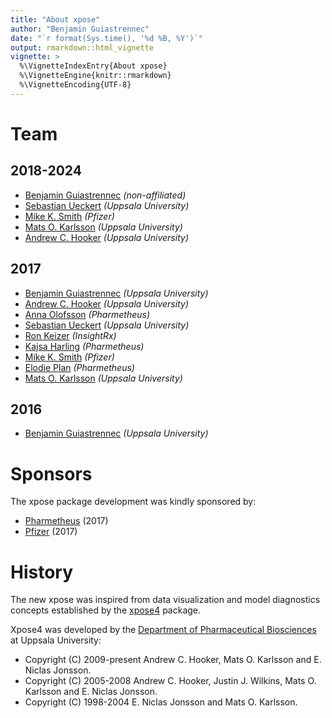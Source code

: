 ```yaml
---
title: "About xpose"
author: "Benjamin Guiastrennec"
date: "`r format(Sys.time(), '%d %B, %Y')`"
output: rmarkdown::html_vignette
vignette: >
  %\VignetteIndexEntry{About xpose}
  %\VignetteEngine{knitr::rmarkdown}
  %\VignetteEncoding{UTF-8}
---
```


# Team
## 2018-2024
- [Benjamin Guiastrennec](mailto:guiastrennec@gmail.com) *(non-affiliated)*
- [Sebastian Ueckert](mailto:sebastian.ueckert@farmaci.uu.se) *(Uppsala University)*
- [Mike K. Smith](mailto:mike.k.smith@pfizer.com) *(Pfizer)*
- [Mats O. Karlsson](mailto:mats.karlsson@farmaci.uu.se) *(Uppsala University)*
- [Andrew C. Hooker](mailto:andrew.hooker@farmaci.uu.se) *(Uppsala University)*

## 2017
- [Benjamin Guiastrennec](mailto:guiastrennec@gmail.com) *(Uppsala University)*
- [Andrew C. Hooker](mailto:andrew.hooker@farmaci.uu.se) *(Uppsala University)*
- [Anna Olofsson](mailto:anna.olofsson@pharmetheus.com) *(Pharmetheus)*
- [Sebastian Ueckert](mailto:sebastian.ueckert@farmaci.uu.se) *(Uppsala University)*
- [Ron Keizer](mailto:ronkeizer@gmail.com) *(InsightRx)*
- [Kajsa Harling](mailto:kajsa.harling@pharmetheus.com) *(Pharmetheus)*
- [Mike K. Smith](mailto:mike.k.smith@pfizer.com) *(Pfizer)*
- [Elodie Plan](mailto:elodie.plan@pharmetheus.com) *(Pharmetheus)*
- [Mats O. Karlsson](mailto:mats.karlsson@farmaci.uu.se) *(Uppsala University)*

## 2016
- [Benjamin Guiastrennec](mailto:guiastrennec@gmail.com) *(Uppsala University)*


# Sponsors
The xpose package development was kindly sponsored by:

- [Pharmetheus](https://pharmetheus.com) (2017)
- [Pfizer](https://www.pfizer.com) (2017)

# History
The new xpose was inspired from data visualization and model diagnostics concepts established by the [xpose4](http://xpose.sourceforge.net) package. 

Xpose4 was developed by the [Department of Pharmaceutical Biosciences](https://www.farmaci.uu.se/forskning/researchgroups/pharmacometrics/) at Uppsala University:

- Copyright (C) 2009-present Andrew C. Hooker, Mats O. Karlsson and E. Niclas Jonsson.
- Copyright (C) 2005-2008 Andrew C. Hooker, Justin J. Wilkins, Mats O. Karlsson and E. Niclas Jonsson.
- Copyright (C) 1998-2004 E. Niclas Jonsson and Mats O. Karlsson.

